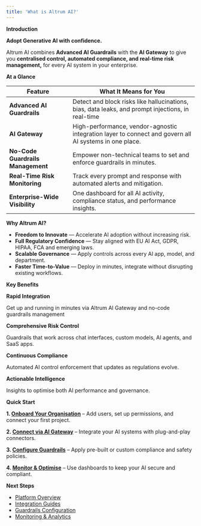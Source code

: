 ```yaml
---
title: 'What is Altrum AI?'
---
```


**Introduction**

**Adopt Generative AI with confidence.**

Altrum AI combines **Advanced AI Guardrails** with the **AI Gateway** to give you **centralised control, automated compliance, and real-time risk management,** for every AI system in your enterprise.

**At a Glance**

| **Feature** | **What It Means for You** |
| --- | --- |
| **Advanced AI Guardrails** | Detect and block risks like hallucinations, bias, data leaks, and prompt injections, in real-time |
| **AI Gateway** | High-performance, vendor-agnostic integration layer to connect and govern all AI systems in one place. |
| **No-Code Guardrails Management** | Empower non-technical teams to set and enforce guardrails in minutes. |
| **Real-Time Risk Monitoring** | Track every prompt and response with automated alerts and mitigation. |
| **Enterprise-Wide Visibility** | One dashboard for all AI activity, compliance status, and performance insights. |

**Why Altrum AI?**

- **Freedom to Innovate** — Accelerate AI adoption without increasing risk.
- **Full Regulatory Confidence** — Stay aligned with EU AI Act, GDPR, HIPAA, FCA and emerging laws.
- **Scalable Governance** — Apply controls across every AI app, model, and department.
- **Faster Time-to-Value** — Deploy in minutes, integrate without disrupting existing workflows.

**Key Benefits**

**Rapid Integration**

Get up and running in minutes via Altrum AI Gateway and no-code guardrails management

**Comprehensive Risk Control**

Guardrails that work across chat interfaces, custom models, AI agents, and SaaS apps.

**Continuous Compliance**

Automated AI control enforcement that updates as regulations evolve.

**Actionable Intelligence**

Insights to optimise both AI performance and governance.

**Quick Start**

**1. [Onboard Your Organisation]()** – Add users, set up permissions, and connect your first project.

**2. [Connect via AI Gateway](https://www.notion.so/Introduction-Copy-V2-24daf72c384d8076aad9c7cabf9c83ea?pvs=21)** – Integrate your AI systems with plug-and-play connectors.

**3. [Configure Guardrails](https://www.notion.so/Introduction-Copy-V2-24daf72c384d8076aad9c7cabf9c83ea?pvs=21)** – Apply pre-built or custom compliance and safety policies.

**4. [Monitor & Optimise](https://www.notion.so/Introduction-Copy-V2-24daf72c384d8076aad9c7cabf9c83ea?pvs=21)** – Use dashboards to keep your AI secure and compliant.

**Next Steps**

- [Platform Overview](https://www.notion.so/Introduction-Copy-V2-24daf72c384d8076aad9c7cabf9c83ea?pvs=21)
- [Integration Guides](https://www.notion.so/Introduction-Copy-V2-24daf72c384d8076aad9c7cabf9c83ea?pvs=21)
- [Guardrails Configuration](https://www.notion.so/Introduction-Copy-V2-24daf72c384d8076aad9c7cabf9c83ea?pvs=21)
- [Monitoring & Analytics](https://www.notion.so/Introduction-Copy-V2-24daf72c384d8076aad9c7cabf9c83ea?pvs=21)
